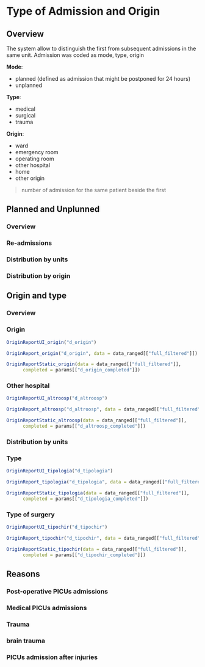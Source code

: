 # Type of Admission and Origin {#origin .tabset .tabset-fade .tabset-pills}

## Overview {-}

The system allow to distinguish the first from subsequent admissions in the same unit. Admission was coded as mode, type, origin

**Mode**:

- planned (defined as admission that might be postponed for 24 hours)
- unplanned

**Type**:

- medical
- surgical
- trauma

**Origin**:

- ward
- emergency room
- operating room
- other hospital
- home
- other origin


> number of admission for the same patient beside the first



## Planned and Unplunned {.tabset .tabset-dropdown}

### Overview

### Re-admissions

### Distribution by units

### Distribution by origin


## Origin and type {.tabset .tabset-dropdown}

### Overview

### Origin
```{r, eval=!params$export}
OriginReportUI_origin("d_origin")
```

```{r, context = "server", eval=!params$export}
OriginReport_origin("d_origin", data = data_ranged[["full_filtered"]])
```

```{r, context = "server", eval=params$export, fig.height=11}
OriginReportStatic_origin(data = data_ranged[["full_filtered"]],
      completed = params[["d_origin_completed"]])
```

### Other hospital
```{r, eval=!params$export}
OriginReportUI_altroosp("d_altroosp")
```

```{r, context = "server", eval=!params$export}
OriginReport_altroosp("d_altroosp", data = data_ranged[["full_filtered"]])
```

```{r, context = "server", eval=params$export, fig.height=11}
OriginReportStatic_altroosp(data = data_ranged[["full_filtered"]],
      completed = params[["d_altroosp_completed"]])
```
### Distribution by units

### Type
```{r, eval=!params$export}
OriginReportUI_tipologia("d_tipologia")
```

```{r, context = "server", eval=!params$export}
OriginReport_tipologia("d_tipologia", data = data_ranged[["full_filtered"]])
```

```{r, context = "server", eval=params$export, fig.height=11}
OriginReportStatic_tipologia(data = data_ranged[["full_filtered"]],
      completed = params[["d_tipologia_completed"]])
```

### Type of surgery
```{r, eval=!params$export}
OriginReportUI_tipochir("d_tipochir")
```

```{r, context = "server", eval=!params$export}
OriginReport_tipochir("d_tipochir", data = data_ranged[["full_filtered"]])
```

```{r, context = "server", eval=params$export, fig.height=11}
OriginReportStatic_tipochir(data = data_ranged[["full_filtered"]],
      completed = params[["d_tipochir_completed"]])
```

## Reasons {.tabset .tabset-dropdown}

### Post-operative PICUs admissions

### Medical PICUs admissions

### Trauma

### brain trauma

### PICUs admission after injuries
